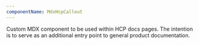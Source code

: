 ```yaml
---
componentName: MdxHcpCallout
---
```


Custom MDX component to be used within HCP docs pages. The intention is to serve as an additional entry point to general product documentation.

<MdxHcpCallout product="vault" />

<MdxHcpCallout product="boundary" />

<MdxHcpCallout product="packer" />

<MdxHcpCallout product="consul" />